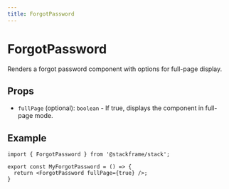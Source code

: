 ```yaml
---
title: ForgotPassword
---
```


# ForgotPassword

Renders a forgot password component with options for full-page display.

## Props

- `fullPage` (optional): `boolean` - If true, displays the component in full-page mode.

## Example

```tsx
import { ForgotPassword } from '@stackframe/stack';

export const MyForgotPassword = () => {
  return <ForgotPassword fullPage={true} />;
}
```